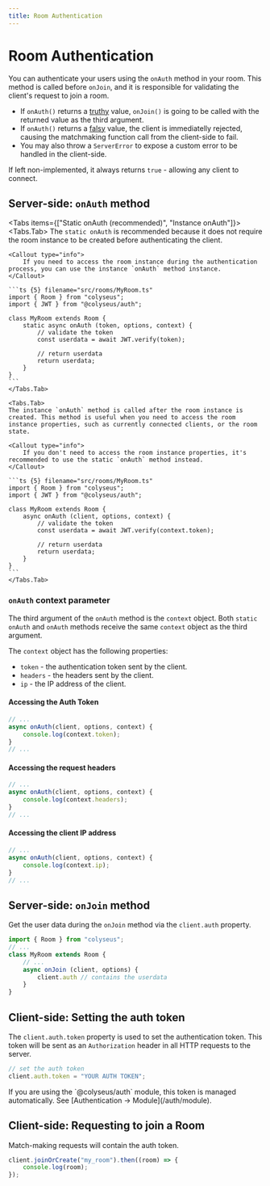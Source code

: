 ```yaml
---
title: Room Authentication
---
```


# Room Authentication

You can authenticate your users using the `onAuth` method in your room. This method is called before `onJoin`, and it is responsible for validating the client's request to join a room.

- If `onAuth()` returns a [truthy](https://developer.mozilla.org/en-US/docs/Glossary/Truthy) value, `onJoin()` is going to be called with the returned value as the third argument.
- If `onAuth()` returns a [falsy](https://developer.mozilla.org/en-US/docs/Glossary/Falsy) value, the client is immediatelly rejected, causing the matchmaking function call from the client-side to fail.
- You may also throw a `ServerError` to expose a custom error to be handled in the client-side.

If left non-implemented, it always returns `true` - allowing any client to connect.

<Steps>

## Server-side: `onAuth` method

<Tabs items={["Static onAuth (recommended)", "Instance onAuth"]}>
    <Tabs.Tab>
    The `static onAuth` is recommended because it does not require the room instance to be created before authenticating the client.



    <Callout type="info">
        If you need to access the room instance during the authentication process, you can use the instance `onAuth` method instance.
    </Callout>

    ```ts {5} filename="src/rooms/MyRoom.ts"
    import { Room } from "colyseus";
    import { JWT } from "@colyseus/auth";

    class MyRoom extends Room {
        static async onAuth (token, options, context) {
            // validate the token
            const userdata = await JWT.verify(token);

            // return userdata
            return userdata;
        }
    }
    ```
    </Tabs.Tab>

    <Tabs.Tab>
    The instance `onAuth` method is called after the room instance is created. This method is useful when you need to access the room instance properties, such as currently connected clients, or the room state.

    <Callout type="info">
        If you don't need to access the room instance properties, it's recommended to use the static `onAuth` method instead.
    </Callout>

    ```ts {5} filename="src/rooms/MyRoom.ts"
    import { Room } from "colyseus";
    import { JWT } from "@colyseus/auth";

    class MyRoom extends Room {
        async onAuth (client, options, context) {
            // validate the token
            const userdata = await JWT.verify(context.token);

            // return userdata
            return userdata;
        }
    }
    ```
    </Tabs.Tab>
</Tabs>

### `onAuth` context parameter

The third argument of the `onAuth` method is the `context` object. Both `static onAuth` and `onAuth` methods receive the same `context` object as the third argument.

The `context` object has the following properties:

- `token` - the authentication token sent by the client.
- `headers` - the headers sent by the client.
- `ip` - the IP address of the client.

#### Accessing the Auth Token

```ts {3} filename="src/rooms/MyRoom.ts"
// ...
async onAuth(client, options, context) {
    console.log(context.token);
}
// ...
```

#### Accessing the request headers

```ts {3} filename="src/rooms/MyRoom.ts"
// ...
async onAuth(client, options, context) {
    console.log(context.headers);
}
// ...
```

#### Accessing the client IP address

```ts {3} filename="src/rooms/MyRoom.ts"
// ...
async onAuth(client, options, context) {
    console.log(context.ip);
}
// ...
```

## Server-side: `onJoin` method

Get the user data during the `onJoin` method via the `client.auth` property.

```ts {5} filename="src/rooms/MyRoom.ts"
import { Room } from "colyseus";
// ...
class MyRoom extends Room {
    // ...
    async onJoin (client, options) {
        client.auth // contains the userdata
    }
}
```

## Client-side: Setting the auth token

The `client.auth.token` property is used to set the authentication token. This token will be sent as an `Authorization` header in all HTTP requests to the server.

```js filename="client.js"
// set the auth token
client.auth.token = "YOUR AUTH TOKEN";
```

<Callout type="info">
    If you are using the `@colyseus/auth` module, this token is managed automatically. See [Authentication → Module](/auth/module).
</Callout>

## Client-side: Requesting to join a Room

Match-making requests will contain the auth token.

```js filename="client.js"
client.joinOrCreate("my_room").then((room) => {
    console.log(room);
});
```

</Steps>